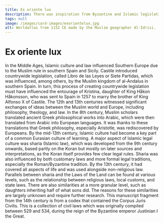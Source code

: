 ```yaml
---
title: Ex oriente lux
description: There was inspiration from Byzantine and Islamic legislation!
tags: null
image: /images/card-images/exorientelux.jpg
alt: Worldatlas from 1152 CE made by the Muslim geographer Al-Idrisi.
---
```



# Ex oriente lux

<Container stil="initial side">
    In the Middle Ages, Islamic culture and law influenced Southern Europe due to the Muslim rule in southern Spain and Sicily. Castile introduced countrywide legislation, called Libro de las Leyes or Siete Partidas, which was influenced, among others, by the Muslim kingdom of al-Andalus in southern Spain. In turn, this process of creating countrywide legislation must have influenced the entourage of Kristina, daughter of King Håkon Håkonsson, who was sent to Spain in 1257 to marry the brother of King Alfonso X of Castile. The 12th and 13th centuries witnessed significant exchanges of ideas between the Muslim world and Europe, including philosophy, theology, and law. In the 8th century, Muslim scholars translated ancient Greek philosophical works into Arabic, which were then translated from Arabic into European languages. It was thanks to these translations that Greek philosophy, especially Aristotle, was rediscovered by Europeans. By the mid-13th century, Islamic culture had become a key part of a common Eurasian culture of learning. A major aspect of Islamic legal culture was sharia (Islamic law), which was developed from the 9th century onwards, based partly on the Koran but mostly on later sources and interpretations, as the Koran itself provides few clear legal rules. Sharia was also influenced by both customary laws and more formal legal traditions, especially the Roman/Byzantine tradition. By the 13th century, it had covered all aspects of life and was used alongside non-religious law. Parallels between sharia and the Laws of the Land can be found at various levels, such as the relationship between religious laws, local customs, and state laws. There are also similarities at a more granular level, such as daughters inheriting half of what sons did. The reasons for these similarities are largely unknown and require further research.
</Container>

<Work id="ubb-ms-0791-b" marcus="https://marcus.uib.no/instance/fragment/ubb-ms-0791-b.html">
This manuscript fragment from the 14th century is from a codex that contained the Corpus Juris Civilis. This is a collection of civil laws which was originally compiled between 529 and 534, during the reign of the Byzantine emperor Justinian I the Great. 
</Work>
<Spacer height={170}/>
